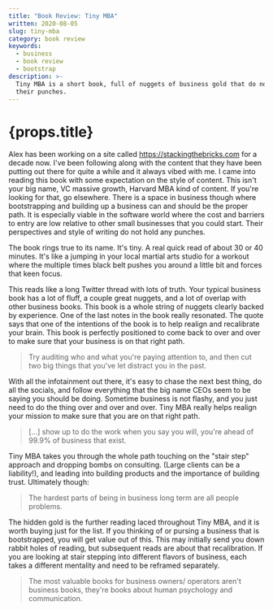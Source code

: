 ```yaml
---
title: "Book Review: Tiny MBA"
written: 2020-08-05
slug: tiny-mba
category: book review
keywords:
  - business
  - book review
  - bootstrap
description: >-
  Tiny MBA is a short book, full of nuggets of business gold that do not hold
  their punches.
---
```


# {props.title}

Alex has been working on a site called https://stackingthebricks.com for a decade now. I've been following along with the content that they have been putting out there for quite a while and it always vibed with me. I came into reading this book with some expectation on the style of content. This isn't your big name, VC massive growth, Harvard MBA kind of content. If you're looking for that, go elsewhere. There is a space in business though where bootstrapping and building up a business can and should be the proper path. It is especially viable in the software world where the cost and barriers to entry are low relative to other small businesses that you could start. Their perspectives and style of writing do not hold any punches.

The book rings true to its name. It's tiny. A real quick read of about 30 or 40 minutes. It's like a jumping in your local martial arts studio for a workout where the multiple times black belt pushes you around a little bit and forces that keen focus.

This reads like a long Twitter thread with lots of truth. Your typical business book has a lot of fluff, a couple great nuggets, and a lot of overlap with other business books. This book is a whole string of nuggets clearly backed by experience. One of the last notes in the book really resonated. The quote says that one of the intentions of the book is to help realign and recalibrate your brain. This book is perfectly positioned to come back to over and over to make sure that your business is on that right path.

> Try auditing who and what you're paying attention to, and then cut two big things that you've let distract you in the past.

With all the infotainment out there, it's easy to chase the next best thing, do all the socials, and follow everything that the big name CEOs seem to be saying you should be doing. Sometime business is not flashy, and you just need to do the thing over and over and over. Tiny MBA really helps realign your mission to make sure that you are on that right path.

> \[...] show up to do the work when you say you will, you're ahead of 99.9% of business that exist.

Tiny MBA takes you through the whole path touching on the "stair step" approach and dropping bombs on consulting. (Large clients can be a liability!), and leading into building products and the importance of building trust. Ultimately though:

> The hardest parts of being in business long term are all people problems.

The hidden gold is the further reading laced throughout Tiny MBA, and it is worth buying just for the list. If you thinking of or pursing a business that is bootstrapped, you will get value out of this. This may initially send you down rabbit holes of reading, but subsequent reads are about that recalibration. If you are looking at stair stepping into different flavors of business, each takes a different mentality and need to be reframed separately.

> The most valuable books for business owners/ operators aren't business books, they're books about human psychology and communication.
